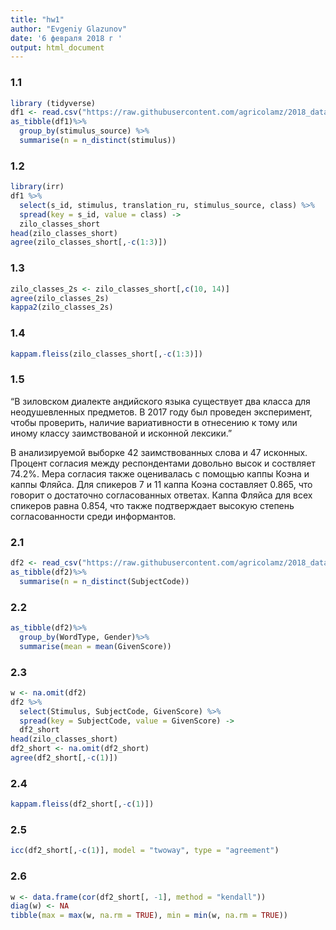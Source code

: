 ```yaml
---
title: "hw1"
author: "Evgeniy Glazunov"
date: '6 февраля 2018 г '
output: html_document
---
```


### 1.1
```r
library (tidyverse)
df1 <- read.csv("https://raw.githubusercontent.com/agricolamz/2018_data_analysis_for_linguists/master/data/students/dkbrz/hw1_agreement/hw1_1_zilo_class.csv", encoding = 'UTF-8')
as_tibble(df1)%>%
  group_by(stimulus_source) %>% 
  summarise(n = n_distinct(stimulus))
```
### 1.2
```r
library(irr)
df1 %>% 
  select(s_id, stimulus, translation_ru, stimulus_source, class) %>% 
  spread(key = s_id, value = class) ->
  zilo_classes_short
head(zilo_classes_short)
agree(zilo_classes_short[,-c(1:3)])
```
### 1.3
```r
zilo_classes_2s <- zilo_classes_short[,c(10, 14)]
agree(zilo_classes_2s)
kappa2(zilo_classes_2s)
```

### 1.4

```r
kappam.fleiss(zilo_classes_short[,-c(1:3)])
```

### 1.5

"В зиловском диалекте андийского языка существует два класса для неодушевленных предметов. В 2017 году был проведен эксперимент, чтобы проверить, наличие вариативности в отнесению к тому или иному классу заимствованой и исконной лексики."

В анализируемой выборке 42 заимствованных слова и 47 исконных. Процент согласия между респондентами довольно высок и соствляет 74.2%. Мера согласия также оценивалась с помощью каппы Коэна и каппы Фляйса. Для спикеров 7 и 11 каппа Коэна составляет 0.865, что говорит о достаточно согласованных ответах. Каппа Фляйса для всех спикеров равна 0.854, что также подтверждает высокую степень согласованности среди информантов.

### 2.1
```r
df2 <- read_csv("https://raw.githubusercontent.com/agricolamz/2018_data_analysis_for_linguists/master/data/students/dkbrz/hw1_agreement/hw1_2_verbs.csv")
as_tibble(df2)%>%
  summarise(n = n_distinct(SubjectCode))
```

### 2.2
```r
as_tibble(df2)%>%
  group_by(WordType, Gender)%>%
  summarise(mean = mean(GivenScore))
```

### 2.3
```r
w <- na.omit(df2)
df2 %>% 
  select(Stimulus, SubjectCode, GivenScore) %>% 
  spread(key = SubjectCode, value = GivenScore) ->
  df2_short
head(zilo_classes_short)
df2_short <- na.omit(df2_short)
agree(df2_short[,-c(1)])
```
### 2.4
```r
kappam.fleiss(df2_short[,-c(1)])
```

### 2.5
```r
icc(df2_short[,-c(1)], model = "twoway", type = "agreement")
```

### 2.6
```r
w <- data.frame(cor(df2_short[, -1], method = "kendall"))
diag(w) <- NA
tibble(max = max(w, na.rm = TRUE), min = min(w, na.rm = TRUE))
```